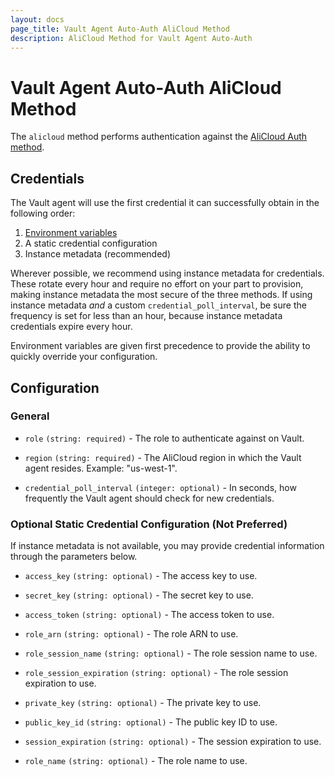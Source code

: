 ```yaml
---
layout: docs
page_title: Vault Agent Auto-Auth AliCloud Method
description: AliCloud Method for Vault Agent Auto-Auth
---
```


# Vault Agent Auto-Auth AliCloud Method

The `alicloud` method performs authentication against the [AliCloud Auth
method](/docs/auth/alicloud).

## Credentials

The Vault agent will use the first credential it can successfully obtain in the following order:

1. [Environment variables](https://github.com/aliyun/alibaba-cloud-sdk-go/blob/master/sdk/auth/credentials/providers/env.go)
1. A static credential configuration
1. Instance metadata (recommended)

Wherever possible, we recommend using instance metadata for credentials. These rotate every hour
and require no effort on your part to provision, making instance metadata the most secure of the three methods. If
using instance metadata _and_ a custom `credential_poll_interval`, be sure the frequency is set for
less than an hour, because instance metadata credentials expire every hour.

Environment variables are given first precedence to provide the ability to quickly override your
configuration.

## Configuration

### General

- `role` `(string: required)` - The role to authenticate against on Vault.

- `region` `(string: required)` - The AliCloud region in which the Vault agent resides. Example: "us-west-1".

- `credential_poll_interval` `(integer: optional)` - In seconds, how frequently the Vault agent should check for new credentials.

### Optional Static Credential Configuration (Not Preferred)

If instance metadata is not available, you may provide credential information through the parameters below.

- `access_key` `(string: optional)` - The access key to use.

- `secret_key` `(string: optional)` - The secret key to use.

- `access_token` `(string: optional)` - The access token to use.

- `role_arn` `(string: optional)` - The role ARN to use.

- `role_session_name` `(string: optional)` - The role session name to use.

- `role_session_expiration` `(string: optional)` - The role session expiration to use.

- `private_key` `(string: optional)` - The private key to use.

- `public_key_id` `(string: optional)` - The public key ID to use.

- `session_expiration` `(string: optional)` - The session expiration to use.

- `role_name` `(string: optional)` - The role name to use.
